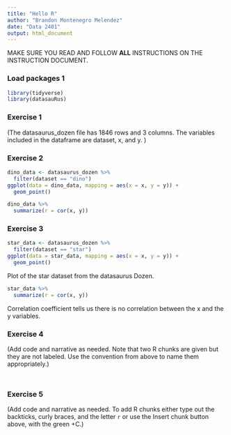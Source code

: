 ```yaml
---
title: "Hello R"
author: "Brandon Montenegro Melendez"
date: "Data 2401"
output: html_document
---
```


MAKE SURE YOU READ AND FOLLOW **ALL** INSTRUCTIONS ON THE INSTRUCTION DOCUMENT. 

### Load packages 1

```r
library(tidyverse) 
library(datasauRus)
```


### Exercise 1

(The datasaurus_dozen file has 1846 rows and 3 columns. The variables included in the dataframe are dataset, x, and y. )

### Exercise 2

```r
dino_data <- datasaurus_dozen %>%
  filter(dataset == "dino")
ggplot(data = dino_data, mapping = aes(x = x, y = y)) +
  geom_point()
```



```r
dino_data %>%
  summarize(r = cor(x, y))
```

### Exercise 3

```r
star_data <- datasaurus_dozen %>%
  filter(dataset == "star")
ggplot(data = star_data, mapping = aes(x = x, y = y)) +
  geom_point()

```

Plot of the star dataset from the datasaurus Dozen. 
 
```r
star_data %>%
  summarize(r = cor(x, y))

```
Correlation coefficient tells us there is no correlation between the x and the y variables. 

### Exercise 4

(Add code and narrative as needed. Note that two R chunks are given but they are not labeled. Use the convention from above to name them appropriately.)

```r


```

```r


```

### Exercise 5

(Add code and narrative as needed. To add R chunks either type out the backticks, curly braces, and the letter `r` or use the Insert chunk button above, with the green +C.)
